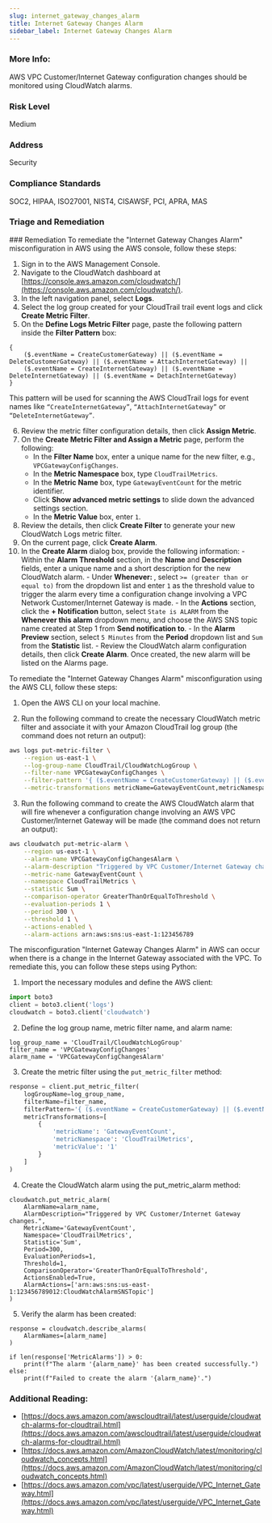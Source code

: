 ```yaml
---
slug: internet_gateway_changes_alarm
title: Internet Gateway Changes Alarm
sidebar_label: Internet Gateway Changes Alarm
---
```


### More Info:

AWS VPC Customer/Internet Gateway configuration changes should be monitored using CloudWatch alarms.

### Risk Level

Medium

### Address

Security

### Compliance Standards

SOC2, HIPAA, ISO27001, NIST4, CISAWSF, PCI, APRA, MAS

### Triage and Remediation

<Tabs>
<Tab title='Remediation'>
### Remediation

<AccordionGroup>
<Accordion title='Using Console' defaultOpen='true'>
To remediate the "Internet Gateway Changes Alarm" misconfiguration in AWS using the AWS console, follow these steps:

1. Sign in to the AWS Management Console.
2. Navigate to the CloudWatch dashboard at [https://console.aws.amazon.com/cloudwatch/](https://console.aws.amazon.com/cloudwatch/).
3. In the left navigation panel, select **Logs**.
4. Select the log group created for your CloudTrail trail event logs and click **Create Metric Filter**.
5. On the **Define Logs Metric Filter** page, paste the following pattern inside the **Filter Pattern** box:

```
{
    ($.eventName = CreateCustomerGateway) || ($.eventName = DeleteCustomerGateway) || ($.eventName = AttachInternetGateway) ||
    ($.eventName = CreateInternetGateway) || ($.eventName = DeleteInternetGateway) || ($.eventName = DetachInternetGateway)
}
```

This pattern will be used for scanning the AWS CloudTrail logs for event names like `“CreateInternetGateway”`, `“AttachInternetGateway”` or `“DeleteInternetGateway”`.

6. Review the metric filter configuration details, then click **Assign Metric**.
7. On the **Create Metric Filter and Assign a Metric** page, perform the following:
   - In the **Filter Name** box, enter a unique name for the new filter, e.g., `VPCGatewayConfigChanges`.
   - In the **Metric Namespace** box, type `CloudTrailMetrics`.
   - In the **Metric Name** box, type `GatewayEventCount` for the metric identifier.
   - Click **Show advanced metric settings** to slide down the advanced settings section.
   - In the **Metric Value** box, enter `1`.
8. Review the details, then click **Create Filter** to generate your new CloudWatch Logs metric filter.
9. On the current page, click **Create Alarm**.
10. In the **Create Alarm** dialog box, provide the following information: - Within the **Alarm Threshold** section, in the **Name** and **Description** fields, enter a unique name and a short description for the new CloudWatch alarm. - Under **Whenever: <Metric Name>**, select `>= (greater than or equal to)` from the dropdown list and enter `1` as the threshold value to trigger the alarm every time a configuration change involving a VPC Network Customer/Internet Gateway is made. - In the **Actions** section, click the **+ Notification** button, select `State is ALARM` from the **Whenever this alarm** dropdown menu, and choose the AWS SNS topic name created at Step 1 from **Send notification to**. - In the **Alarm Preview** section, select `5 Minutes` from the **Period** dropdown list and `Sum` from the **Statistic** list. - Review the CloudWatch alarm configuration details, then click **Create Alarm**. Once created, the new alarm will be listed on the Alarms page.
    </Accordion>

<Accordion title='Using CLI'>
To remediate the "Internet Gateway Changes Alarm" misconfiguration using the AWS CLI, follow these steps:

1. Open the AWS CLI on your local machine.

2. Run the following command to create the necessary CloudWatch metric filter and associate it with your Amazon CloudTrail log group (the command does not return an output):

```bash
aws logs put-metric-filter \
    --region us-east-1 \
    --log-group-name CloudTrail/CloudWatchLogGroup \
    --filter-name VPCGatewayConfigChanges \
    --filter-pattern '{ ($.eventName = CreateCustomerGateway) || ($.eventName = DeleteCustomerGateway) || ($.eventName = AttachInternetGateway) || ($.eventName = CreateInternetGateway) || ($.eventName = DeleteInternetGateway) || ($.eventName = DetachInternetGateway) }' \
    --metric-transformations metricName=GatewayEventCount,metricNamespace=CloudTrailMetrics,metricValue=1
```

3. Run the following command to create the AWS CloudWatch alarm that will fire whenever a configuration change involving an AWS VPC Customer/Internet Gateway will be made (the command does not return an output):

```bash
aws cloudwatch put-metric-alarm \
    --region us-east-1 \
    --alarm-name VPCGatewayConfigChangesAlarm \
    --alarm-description "Triggered by VPC Customer/Internet Gateway changes." \
    --metric-name GatewayEventCount \
    --namespace CloudTrailMetrics \
    --statistic Sum \
    --comparison-operator GreaterThanOrEqualToThreshold \
    --evaluation-periods 1 \
    --period 300 \
    --threshold 1 \
    --actions-enabled \
    --alarm-actions arn:aws:sns:us-east-1:123456789
```

</Accordion>

<Accordion title='Using Python'>
The misconfiguration "Internet Gateway Changes Alarm" in AWS can occur when there is a change in the Internet Gateway associated with the VPC. To remediate this, you can follow these steps using Python:

1. Import the necessary modules and define the AWS client:

```python
import boto3
client = boto3.client('logs')
cloudwatch = boto3.client('cloudwatch')
```

2. Define the log group name, metric filter name, and alarm name:

```
log_group_name = 'CloudTrail/CloudWatchLogGroup'
filter_name = 'VPCGatewayConfigChanges'
alarm_name = 'VPCGatewayConfigChangesAlarm'
```

3. Create the metric filter using the `put_metric_filter` method:

```python
response = client.put_metric_filter(
    logGroupName=log_group_name,
    filterName=filter_name,
    filterPattern='{ ($.eventName = CreateCustomerGateway) || ($.eventName = DeleteCustomerGateway) || ($.eventName = AttachInternetGateway) || ($.eventName = CreateInternetGateway) || ($.eventName = DeleteInternetGateway) || ($.eventName = DetachInternetGateway) }',
    metricTransformations=[
        {
            'metricName': 'GatewayEventCount',
            'metricNamespace': 'CloudTrailMetrics',
            'metricValue': '1'
        }
    ]
)
```

4. Create the CloudWatch alarm using the put_metric_alarm method:

```
cloudwatch.put_metric_alarm(
    AlarmName=alarm_name,
    AlarmDescription="Triggered by VPC Customer/Internet Gateway changes.",
    MetricName='GatewayEventCount',
    Namespace='CloudTrailMetrics',
    Statistic='Sum',
    Period=300,
    EvaluationPeriods=1,
    Threshold=1,
    ComparisonOperator='GreaterThanOrEqualToThreshold',
    ActionsEnabled=True,
    AlarmActions=['arn:aws:sns:us-east-1:123456789012:CloudWatchAlarmSNSTopic']
)
```

5. Verify the alarm has been created:

```
response = cloudwatch.describe_alarms(
    AlarmNames=[alarm_name]
)

if len(response['MetricAlarms']) > 0:
    print(f"The alarm '{alarm_name}' has been created successfully.")
else:
    print(f"Failed to create the alarm '{alarm_name}'.")
```

</Accordion>
</AccordionGroup>
</Tab>
</Tabs>

### Additional Reading:

- [https://docs.aws.amazon.com/awscloudtrail/latest/userguide/cloudwatch-alarms-for-cloudtrail.html](https://docs.aws.amazon.com/awscloudtrail/latest/userguide/cloudwatch-alarms-for-cloudtrail.html)
- [https://docs.aws.amazon.com/AmazonCloudWatch/latest/monitoring/cloudwatch_concepts.html](https://docs.aws.amazon.com/AmazonCloudWatch/latest/monitoring/cloudwatch_concepts.html)
- [https://docs.aws.amazon.com/vpc/latest/userguide/VPC_Internet_Gateway.html](https://docs.aws.amazon.com/vpc/latest/userguide/VPC_Internet_Gateway.html)
